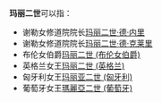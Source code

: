 '''玛丽二世'''可以指：
*谢勒女修道院院长[[玛丽二世·德·内里|玛丽二世·德·内里]]
*谢勒女修道院院长[[玛丽二世·德·克莱里|玛丽二世·德·克莱里]]
*布伦女伯爵[[玛丽_(奥弗涅女伯爵)|玛丽二世 (布伦女伯爵)]]
*英格兰女王[[玛丽二世_(英格兰)|玛丽二世 (英格兰)]]
*匈牙利女王[[玛丽亚·特蕾西亚|玛丽亚二世 (匈牙利)]]
*葡萄牙女王[[瑪麗亞二世_(葡萄牙)|瑪麗亞二世 (葡萄牙)]]

{{消歧義|Cat=四字封號消歧義}}